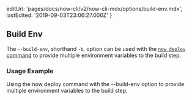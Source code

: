 
  editUrl: 'pages/docs/now-cli/v2/now-cli-mdx/options/build-env.mdx',
  lastEdited: '2019-09-03T23:06:27.000Z'
}

## Build Env

The `--build-env`, shorthand `-b`, option can be used with the [`now deploy` command](/docs/now-cli/#commands/deploy) to provide multiple environment variables to the build step.

### Usage Example

<Snippet dark text="now deploy --build-env [key1=value1 key2=value2 key3=value3]" />
<Caption>Using the <InlineCode>now deploy</InlineCode> command with the <InlineCode>--build-env</InlineCode> option to provide multiple environment variables to the build step.</Caption>
